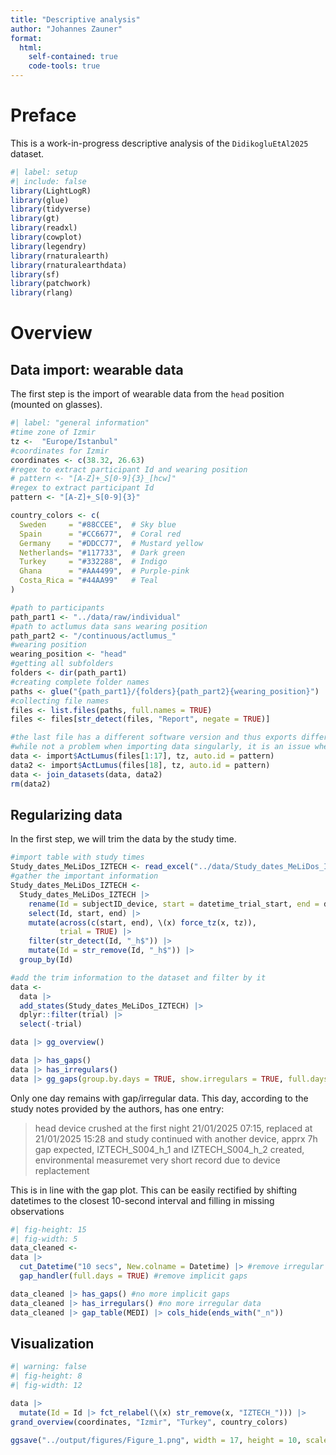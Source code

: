 ```yaml
---
title: "Descriptive analysis"
author: "Johannes Zauner"
format: 
  html:
    self-contained: true
    code-tools: true
---
```


# Preface

This is a work-in-progress descriptive analysis of the `DidikogluEtAl2025` dataset.

```r
#| label: setup
#| include: false
library(LightLogR)
library(glue)
library(tidyverse)
library(gt)
library(readxl)
library(cowplot)
library(legendry)
library(rnaturalearth)
library(rnaturalearthdata)
library(sf)
library(patchwork)
library(rlang)
```

# Overview

## Data import: wearable data

The first step is the import of wearable data from the `head` position (mounted on glasses).

```r
#| label: "general information"
#time zone of Izmir
tz <-  "Europe/Istanbul"
#coordinates for Izmir
coordinates <- c(38.32, 26.63)
#regex to extract participant Id and wearing position
# pattern <- "[A-Z]+_S[0-9]{3}_[hcw]"
#regex to extract participant Id
pattern <- "[A-Z]+_S[0-9]{3}"

country_colors <- c(
  Sweden     = "#88CCEE",  # Sky blue
  Spain      = "#CC6677",  # Coral red
  Germany    = "#DDCC77",  # Mustard yellow
  Netherlands= "#117733",  # Dark green
  Turkey     = "#332288",  # Indigo
  Ghana      = "#AA4499",  # Purple-pink
  Costa_Rica = "#44AA99"   # Teal
)

```

```r
#path to participants
path_part1 <- "../data/raw/individual"
#path to actlumus data sans wearing position
path_part2 <- "/continuous/actlumus_"
#wearing position
wearing_position <- "head"
#getting all subfolders
folders <- dir(path_part1)
#creating complete folder names
paths <- glue("{path_part1}/{folders}{path_part2}{wearing_position}")
#collecting file names
files <- list.files(paths, full.names = TRUE)
files <- files[str_detect(files, "Report", negate = TRUE)]
```

```r
#the last file has a different software version and thus exports different columns
#while not a problem when importing data singularly, it is an issue when importing everything together
data <- import$ActLumus(files[1:17], tz, auto.id = pattern)
data2 <- import$ActLumus(files[18], tz, auto.id = pattern)
data <- join_datasets(data, data2)
rm(data2)
```

## Regularizing data

In the first step, we will trim the data by the study time.

```r
#import table with study times
Study_dates_MeLiDos_IZTECH <- read_excel("../data/Study_dates_MeLiDos_IZTECH.xlsx")
#gather the important information
Study_dates_MeLiDos_IZTECH <-
  Study_dates_MeLiDos_IZTECH |> 
    rename(Id = subjectID_device, start = datetime_trial_start, end = datetime_trial_end) |> 
    select(Id, start, end) |> 
    mutate(across(c(start, end), \(x) force_tz(x, tz)),
           trial = TRUE) |> 
    filter(str_detect(Id, "_h$")) |>
    mutate(Id = str_remove(Id, "_h$")) |> 
  group_by(Id)

#add the trim information to the dataset and filter by it
data <- 
  data |> 
  add_states(Study_dates_MeLiDos_IZTECH) |> 
  dplyr::filter(trial) |> 
  select(-trial)

data |> gg_overview()
```


```r
data |> has_gaps()
data |> has_irregulars()
data |> gg_gaps(group.by.days = TRUE, show.irregulars = TRUE, full.days = FALSE)

```

Only one day remains with gap/irregular data. This day, according to the study notes provided by the authors, has one entry:

> head device crushed at the first night 21/01/2025 07:15, replaced at 21/01/2025 15:28 and study continued with another device, apprx 7h gap expected, IZTECH_S004_h_1 and  IZTECH_S004_h_2 created, environmental measuremet very short record due to device replactement

This is in line with the gap plot. This can be easily rectified by shifting datetimes to the closest 10-second interval and filling in missing observations

```r
#| fig-height: 15
#| fig-width: 5
data_cleaned <- 
data |> 
  cut_Datetime("10 secs", New.colname = Datetime) |> #remove irregular data
  gap_handler(full.days = TRUE) #remove implicit gaps

data_cleaned |> has_gaps() #no more implicit gaps
data_cleaned |> has_irregulars() #no more irregular data
data_cleaned |> gap_table(MEDI) |> cols_hide(ends_with("_n"))
```

## Visualization

```r
#| warning: false
#| fig-height: 8
#| fig-width: 12

data |> 
  mutate(Id = Id |> fct_relabel(\(x) str_remove(x, "IZTECH_"))) |> 
grand_overview(coordinates, "Izmir", "Turkey", country_colors)

ggsave("../output/figures/Figure_1.png", width = 17, height = 10, scale = 2, units = "cm")
```




